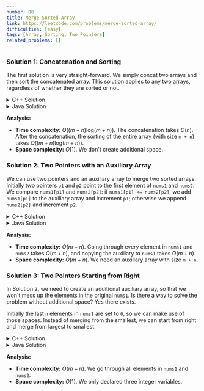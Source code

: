 ```yaml
---
number: 88
title: Merge Sorted Array
link: https://leetcode.com/problems/merge-sorted-array/
difficulties: [easy]
tags: [Array, Sorting, Two Pointers]
related_problems: []
---
```


<h3 id="solution_1">Solution 1: Concatenation and Sorting</h3>

The first solution is very straight-forward. We simply concat two arrays and then sort the concatenated array. This solution applies to any two arrays, regardless of whether they are sorted or not.

<details class="code-details">
    <summary>C++ Solution</summary>

```cpp
class Solution {
public:
    void merge(vector<int>& nums1, int m, vector<int>& nums2, int n) {
        for (int i = 0; i < n; i++) {
            nums1[m + i] = nums2[i];
        }

        sort(nums1.begin(), nums1.end());
    }
};
```

</details>

<details class="code-details">
    <summary>Java Solution</summary>

```java
class Solution {
    public void merge(int[] nums1, int m, int[] nums2, int n) {
        for (int i = 0; i < n; i++) {
            nums1[m + i] = nums2[i];
        }

        Arrays.sort(nums1);
    }
}
```

</details>

**Analysis:**

- **Time complexity:** $O((m+n)\text{log}(m+n))$. The concatenation takes $O(n)$. After the concatenation, the sorting of the entire array (with size `m + n`) takes $O((m+n)\text{log}(m+n))$.
- **Space complexity:** $O(1)$. We don't create additional space.

<h3 id="solution_2">Solution 2: Two Pointers with an Auxiliary Array</h3>

We can use two pointers and an auxiliary array to merge two sorted arrays. Initially two pointers `p1` and `p2` point to the first element of `nums1` and `nums2`. We compare `nums1[p1]` and `nums2[p2]`: if `nums1[p1] <= nums2[p2]`, we add `nums1[p1]` to the auxiliary array and increment `p1`; otherwise we append `nums2[p2]` and increment `p2`.

<details class="code-details">
    <summary>C++ Solution</summary>

```cpp
class Solution {
public:
    void merge(vector<int>& nums1, int m, vector<int>& nums2, int n) {
        vector<int> auxiliary(m + n, 0);

        int p1 = 0, p2 = 0;
        int i = 0;
        while (p1 < m && p2 < n) {
            if (nums1[p1] <= nums2[p2]) {
                auxiliary[i] = nums1[p1];
                i++;
                p1++;
            }
            else {
                auxiliary[i] = nums2[p2];
                i++;
                p2++;
            }
        }

        while (p1 < m) {
            auxiliary[i] = nums1[p1];
            i++;
            p1++;
        }

        while (p2 < n) {
            auxiliary[i] = nums2[p2];
            i++;
            p2++;
        }

        nums1 = auxiliary;
    }
};
```

</details>

<details class="code-details">
    <summary>Java Solution</summary>

```java
class Solution {
    public void merge(int[] nums1, int m, int[] nums2, int n) {
        int[] auxiliary = new int[m + n];

        int p1 = 0, p2 = 0, i = 0;
        while (p1 < m && p2 < n) {
            if (nums1[p1] <= nums2[p2]) {
                auxiliary[i] = nums1[p1];
                i++;
                p1++;
            }
            else {
                auxiliary[i] = nums2[p2];
                i++;
                p2++;
            }
        }

        while (p1 < m) {
            auxiliary[i] = nums1[p1];
            i++;
            p1++;
        }

        while (p2 < n) {
            auxiliary[i] = nums2[p2];
            i++;
            p2++;
        }

        // we could not directly reassign nums1 = auxiliary
        for (i = 0; i < m + n; i++) {
            nums1[i] = auxiliary[i];
        }
    }
}
```

</details>

**Analysis:**

- **Time complexity:** $O(m+n)$. Going through every element in `nums1` and `nums2` takes $O(m+n)$, and copying the auxiliary to `nums1` takes $O(m+n)$.
- **Space complexity:** $O(m+n)$. We need an auxiliary array with size `m + n`.

<h3 id="solution_3">Solution 3: Two Pointers Starting from Right</h3>

In Solution 2, we need to create an additional auxiliary array, so that we won't mess up the elements in the original `nums1`. Is there a way to solve the problem without additional space? Yes there exists.

Initially the last `n` elements in `nums1` are set to `0`, so we can make use of those spaces. Instead of merging from the smallest, we can start from right and merge from largest to smallest.

<details class="code-details">
    <summary>C++ Solution</summary>

```cpp
class Solution {
public:
    void merge(vector<int>& nums1, int m, vector<int>& nums2, int n) {
        int p1 = m - 1, p2 = n - 1;
        int i = m + n - 1;

        while (p1 >= 0 && p2 >= 0) {
            if (nums1[p1] >= nums2[p2]) {
                nums1[i] = nums1[p1];
                i--;
                p1--;
            }
            else {
                nums1[i] = nums2[p2];
                i--;
                p2--;
            }
        }

        while (p2 >= 0) {
            nums1[i] = nums2[p2];
            i--;
            p2--;
        }
    }
};
```

</details>

<details class="code-details">
    <summary>Java Solution</summary>

```java
class Solution {
    public void merge(int[] nums1, int m, int[] nums2, int n) {
        int p1 = m - 1, p2 = n - 1, i = m + n - 1;

        while (p1 >= 0 && p2 >= 0) {
            if (nums1[p1] >= nums2[p2]) {
                nums1[i] = nums1[p1];
                i--;
                p1--;
            }
            else {
                nums1[i] = nums2[p2];
                i--;
                p2--;
            }
        }

        while (p2 >= 0) {
            nums1[i] = nums2[p2];
            i--;
            p2--;
        }
    }
}
```

</details>

**Analysis:**

- **Time complexity:** $O(m+n)$. We go through all elements in `nums1` and `nums2`.
- **Space complexity:** $O(1)$. We only declared three integer variables.
